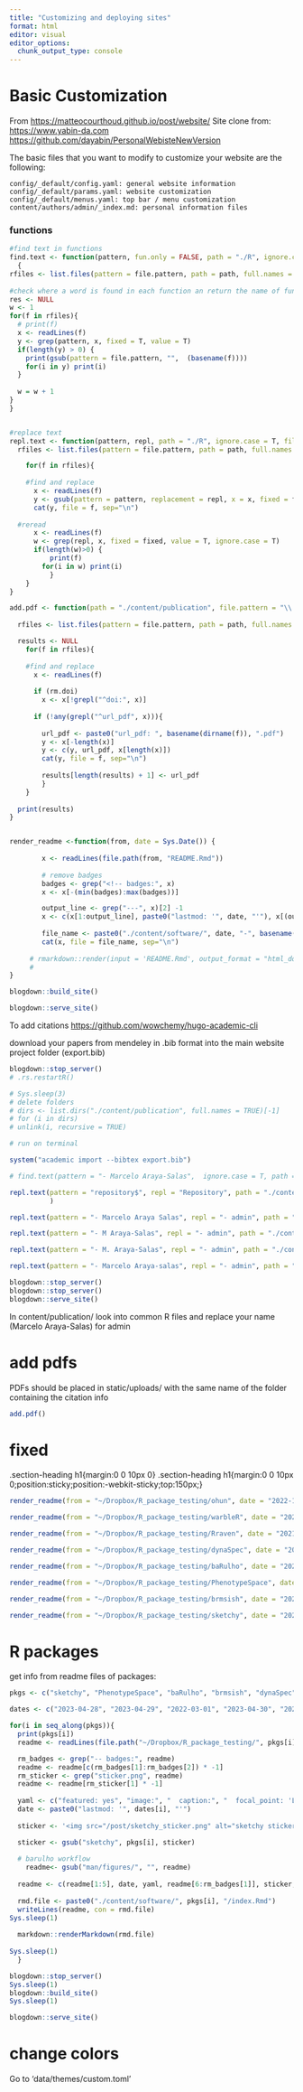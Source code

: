 ```yaml
---
title: "Customizing and deploying sites"
format: html
editor: visual
editor_options: 
  chunk_output_type: console
---
```


# Basic Customization

From <https://matteocourthoud.github.io/post/website/> Site clone from: <https://www.yabin-da.com> <https://github.com/dayabin/PersonalWebisteNewVersion>

The basic files that you want to modify to customize your website are the following:

```         
config/_default/config.yaml: general website information
config/_default/params.yaml: website customization
config/_default/menus.yaml: top bar / menu customization
content/authors/admin/_index.md: personal information files
```

### functions

```r

#find text in functions
find.text <- function(pattern, fun.only = FALSE, path = "./R", ignore.case = T, file.pattern = "\\.md$")
  {
rfiles <- list.files(pattern = file.pattern, path = path, full.names = T, all.files = T, recursive = TRUE)
  
#check where a word is found in each function an return the name of function where it was found and the time
res <- NULL
w <- 1
for(f in rfiles){
  # print(f)
  x <- readLines(f)
  y <- grep(pattern, x, fixed = T, value = T)
  if(length(y) > 0) {
    print(gsub(pattern = file.pattern, "",  (basename(f)))) 
    for(i in y) print(i)
  }
  
  w = w + 1
}
}


#replace text
repl.text <- function(pattern, repl, path = "./R", ignore.case = T, file.pattern = "\\.md$", fixed = FALSE){
  rfiles <- list.files(pattern = file.pattern, path = path, full.names = T, all.files = T, recursive = TRUE)

    for(f in rfiles){
  
    #find and replace
      x <- readLines(f)
      y <- gsub(pattern = pattern, replacement = repl, x = x, fixed = fixed)
      cat(y, file = f, sep="\n")
  
  #reread
      x <- readLines(f)
      w <- grep(repl, x, fixed = fixed, value = T, ignore.case = T)
      if(length(w)>0) {
          print(f) 
        for(i in w) print(i)
          }
    }
}

add.pdf <- function(path = "./content/publication", file.pattern = "\\.md$", rm.doi = TRUE){
  
  rfiles <- list.files(pattern = file.pattern, path = path, full.names = T, all.files = T, recursive = TRUE)

  results <- NULL
    for(f in rfiles){
  
    #find and replace
      x <- readLines(f)
      
      if (rm.doi)
        x <- x[!grepl("^doi:", x)]
      
      if (!any(grepl("^url_pdf", x))){
        
        url_pdf <- paste0("url_pdf: ", basename(dirname(f)), ".pdf")
        y <- x[-length(x)]
        y <- c(y, url_pdf, x[length(x)])
        cat(y, file = f, sep="\n")
        
        results[length(results) + 1] <- url_pdf
        }
    }
  
  print(results)
}


render_readme <-function(from, date = Sys.Date()) {
  
        x <- readLines(file.path(from, "README.Rmd"))
      
        # remove badges
        badges <- grep("<!-- badges:", x)
        x <- x[-(min(badges):max(badges))]

        output_line <- grep("---", x)[2] -1
        x <- c(x[1:output_line], paste0("lastmod: '", date, "'"), x[(output_line +1):length(x)])
      
        file_name <- paste0("./content/software/", date, "-", basename(from), ".Rmd")
        cat(x, file = file_name, sep="\n")
        
     # rmarkdown::render(input = 'README.Rmd', output_format = "html_document", output_dir = "~/Dropbox/Websites/marce10.github.io/content/software", output_file = "ohun.html")
     # 
}

```

```r

blogdown::build_site()

blogdown::serve_site()
```

To add citations <https://github.com/wowchemy/hugo-academic-cli>

download your papers from mendeley in .bib format into the main website project folder (export.bib)

```r
blogdown::stop_server()
# .rs.restartR()

# Sys.sleep(3)
# delete folders
# dirs <- list.dirs("./content/publication", full.names = TRUE)[-1]
# for (i in dirs)
# unlink(i, recursive = TRUE)

# run on terminal

system("academic import --bibtex export.bib")

# find.text(pattern = "- Marcelo Araya-Salas",  ignore.case = T, path = "./content/publication", file.pattern = "\\.md$")

repl.text(pattern = "repository$", repl = "Repository", path = "./content/publication", 
          )

repl.text(pattern = "- Marcelo Araya Salas", repl = "- admin", path = "./content/publication", file.pattern = "\\.md$")

repl.text(pattern = "- M Araya-Salas", repl = "- admin", path = "./content/publication", file.pattern = "\\.md$")

repl.text(pattern = "- M. Araya-Salas", repl = "- admin", path = "./content/publication", file.pattern = "\\.md$")

repl.text(pattern = "- Marcelo Araya-salas", repl = "- admin", path = "./content/publication", file.pattern = "\\.md$")

blogdown::stop_server()
blogdown::stop_server()
blogdown::serve_site()
```

In content/publication/ look into common R files and replace your name (Marcelo Araya-Salas) for admin

# add pdfs

PDFs should be placed in static/uploads/ with the same name of the folder containing the citation info

```r


add.pdf()


```

# fixed

.section-heading h1{margin:0 0 10px 0} .section-heading h1{margin:0 0 10px 0;position:sticky;position:-webkit-sticky;top:150px;}

```r

render_readme(from = "~/Dropbox/R_package_testing/ohun", date = "2022-12-19")

render_readme(from = "~/Dropbox/R_package_testing/warbleR", date = "2022-12-09")

render_readme(from = "~/Dropbox/R_package_testing/Rraven", date = "2021-04-21")

render_readme(from = "~/Dropbox/R_package_testing/dynaSpec", date = "2021-03-10")

render_readme(from = "~/Dropbox/R_package_testing/baRulho", date = "2022-03-01")

render_readme(from = "~/Dropbox/R_package_testing/PhenotypeSpace", date = "2023-04-29")

render_readme(from = "~/Dropbox/R_package_testing/brmsish", date = "2023-04-30")

render_readme(from = "~/Dropbox/R_package_testing/sketchy", date = "2023-04-28")

```

# R packages

get info from readme files of packages:

```r

pkgs <- c("sketchy", "PhenotypeSpace", "baRulho", "brmsish", "dynaSpec", "ohun",  "Rraven", "suwo", "warbleR")

dates <- c("2023-04-28", "2023-04-29", "2022-03-01", "2023-04-30", "2021-03-10", "2022-12-19", "2021-04-21", "2024-01-01", "2019-12-09")

for(i in seq_along(pkgs)){
  print(pkgs[i])
  readme <- readLines(file.path("~/Dropbox/R_package_testing/", pkgs[i], "README.Rmd"))

  rm_badges <- grep("-- badges:", readme)
  readme <- readme[c(rm_badges[1]:rm_badges[2]) * -1]
  rm_sticker <- grep("sticker.png", readme)
  readme <- readme[rm_sticker[1] * -1]
  
  yaml <- c("featured: yes", "image:", "  caption:", "  focal_point: 'Left'", "  placement: 2", "  preview_only: true")
  date <- paste0("lastmod: '", dates[i], "'")
  
  sticker <- '<img src="/post/sketchy_sticker.png" alt="sketchy sticker" align="right" width = "25%" height="25%"/>'

  sticker <- gsub("sketchy", pkgs[i], sticker)
  
  # barulho workflow 
    readme<- gsub("man/figures/", "", readme)
  
  readme <- c(readme[1:5], date, yaml, readme[6:rm_badges[1]], sticker, readme[rm_badges[1]:length(readme)])
    
  rmd.file <- paste0("./content/software/", pkgs[i], "/index.Rmd")
  writeLines(readme, con = rmd.file)
Sys.sleep(1)
  
  markdown::renderMarkdown(rmd.file)
  
Sys.sleep(1)
  }

blogdown::stop_server()
Sys.sleep(1)
blogdown::build_site()
Sys.sleep(1)

blogdown::serve_site()

```


# change colors
 Go to 'data/themes/custom.toml'
